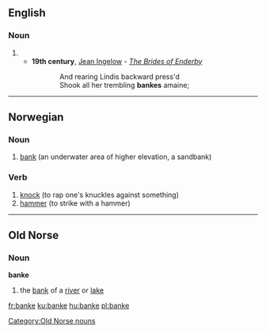 ==English==

===Noun===
{{en-noun}}

# {{obsolete spelling of|bank}}
#*'''19th century''', [[w:Jean Ingelow|Jean Ingelow]] - ''[[s:The Brides of Enderby|The Brides of Enderby]]''
#::And rearing Lindis backward press'd
#::Shook all her trembling '''bankes''' amaine;


----
==Norwegian==

===Noun===
{{infl|no|noun|g=m}}

# [[bank]] (an underwater area of higher elevation, a sandbank)

===Verb===
{{infl|no|verb}}

# [[knock]] (to rap one's knuckles against something)
# [[hammer]] (to strike with a hammer)
----
==Old Norse==
===Noun===
'''banke'''
# the [[bank]] of a [[river]] or [[lake]]
[[Category:Old Norse nouns]]

[[fr:banke]]
[[ku:banke]]
[[hu:banke]]
[[pl:banke]]
